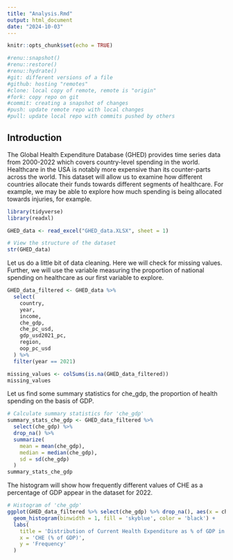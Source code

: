 ```yaml
---
title: "Analysis.Rmd"
output: html_document
date: "2024-10-03"
---
```


```r
knitr::opts_chunk$set(echo = TRUE)
```

```r
#renu::snapshot()
#renu::restore()
#renu::hydrate()
#git: different versions of a file
#github: hosting "remotes"
#clone: local copy of remote, remote is "origin"
#fork: copy repo on git 
#commit: creating a snapshot of changes 
#push: update remote repo with local changes 
#pull: update local repo with commits pushed by others 
```

## Introduction

The Global Health Expenditure Database (GHED) provides time series data from 2000-2022 which covers country-level spending in the world. Healthcare in the USA is notably more expensive than its counter-parts across the world. This dataset will allow us to examine how different countries allocate their funds towards different segments of healthcare. For example, we may be able to explore how much spending is being allocated towards injuries, for example.

```r
library(tidyverse)
library(readxl)
```

```r
GHED_data <- read_excel("GHED_data.XLSX", sheet = 1)

# View the structure of the dataset
str(GHED_data)
```

Let us do a little bit of data cleaning. Here we will check for missing values. Further, we will use the variable measuring the proportion of national spending on healthcare as our first variable to explore. 

```r
GHED_data_filtered <- GHED_data %>%
  select(
    country,
    year,
    income,
    che_gdp,
    che_pc_usd,
    gdp_usd2021_pc,
    region,
    oop_pc_usd
  ) %>%
  filter(year == 2021)

missing_values <- colSums(is.na(GHED_data_filtered))
missing_values
```

Let us find some summary statistics for che_gdp, the proportion of health spending on the basis of GDP.

```r
# Calculate summary statistics for 'che_gdp'
summary_stats_che_gdp <- GHED_data_filtered %>%
  select(che_gdp) %>%
  drop_na() %>%
  summarize(
    mean = mean(che_gdp),
    median = median(che_gdp),
    sd = sd(che_gdp)
  )
summary_stats_che_gdp

```

The histogram will show how frequently different values of CHE as a percentage of GDP appear in the dataset for 2022.

```r
# Histogram of 'che_gdp'
ggplot(GHED_data_filtered %>% select(che_gdp) %>% drop_na(), aes(x = che_gdp)) +
  geom_histogram(binwidth = 1, fill = 'skyblue', color = 'black') +
  labs(
    title = 'Distribution of Current Health Expenditure as % of GDP in 2022',
    x = 'CHE (% of GDP)',
    y = 'Frequency'
  )
```


